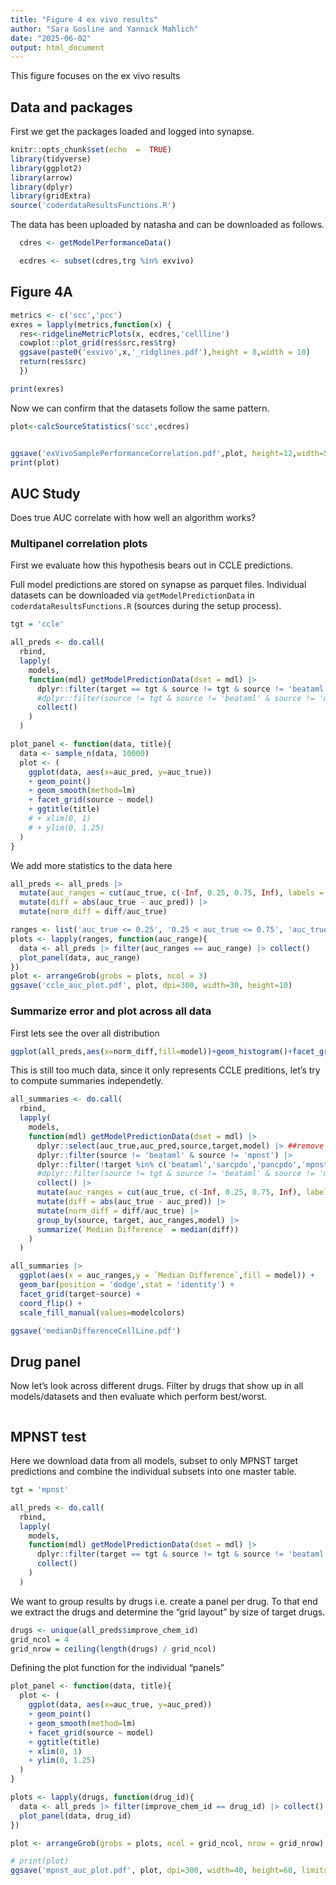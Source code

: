 ```yaml
---
title: "Figure 4 ex vivo results"
author: "Sara Gosline and Yannick Mahlich"
date: "2025-06-02"
output: html_document
---
```


This figure focuses on the ex vivo results

## Data and packages

First we get the packages loaded and logged into synapse.
```r
knitr::opts_chunk$set(echo  =  TRUE)
library(tidyverse)
library(ggplot2)
library(arrow)
library(dplyr)
library(gridExtra)
source('coderdataResultsFunctions.R')
```


The data has been uploaded by natasha and can be downloaded as follows.

```r

  cdres <- getModelPerformanceData()

  ecdres <- subset(cdres,trg %in% exvivo)


```

## Figure 4A


```r
metrics <- c('scc','pcc')
exres = lapply(metrics,function(x) {
  res<-ridgelineMetricPlots(x, ecdres,'cellline')
  cowplot::plot_grid(res$src,res$trg)
  ggsave(paste0('exvivo',x,'_ridglines.pdf'),height = 8,width = 10)
  return(res$src)
  })

print(exres)
```

Now we can confirm that the datasets follow the same pattern. 

```r


plot<-calcSourceStatistics('scc',ecdres)


ggsave('exVivoSamplePerformanceCorrelation.pdf',plot, height=12,width=5)
print(plot)

```

## AUC Study

Does true AUC correlate with how well an algorithm works?

### Multipanel correlation plots

First we evaluate how this hypothesis bears out in CCLE predictions.

Full model predictions are stored on synapse as parquet files. Individual
datasets can be downloaded via `getModelPredictionData` in
`coderdataResultsFunctions.R` (sources during the setup process).

```r
tgt = 'ccle'

all_preds <- do.call(
  rbind,
  lapply(
    models,
    function(mdl) getModelPredictionData(dset = mdl) |>
      dplyr::filter(target == tgt & source != tgt & source != 'beataml' & source != 'mpnst') |>
      #dplyr::filter(source != tgt & source != 'beataml' & source != 'mpnst') |>
      collect()
    )
  )
```


```r
plot_panel <- function(data, title){
  data <- sample_n(data, 10000)
  plot <- (
    ggplot(data, aes(x=auc_pred, y=auc_true))
    + geom_point()
    + geom_smooth(method=lm)
    + facet_grid(source ~ model)
    + ggtitle(title)
    # + xlim(0, 1)
    # + ylim(0, 1.25)
  )
}
```

We add more statistics to the data here

```r
all_preds <- all_preds |> 
  mutate(auc_ranges = cut(auc_true, c(-Inf, 0.25, 0.75, Inf), labels = c('auc_true <= 0.25', '0.25 < auc_true <= 0.75', 'auc_true > 0.75'))) |>
  mutate(diff = abs(auc_true - auc_pred)) |>
  mutate(norm_diff = diff/auc_true)

```



```r
ranges <- list('auc_true <= 0.25', '0.25 < auc_true <= 0.75', 'auc_true > 0.75')
plots <- lapply(ranges, function(auc_range){
  data <- all_preds |> filter(auc_ranges == auc_range) |> collect()
  plot_panel(data, auc_range)
})
plot <- arrangeGrob(grobs = plots, ncol = 3)
ggsave('ccle_auc_plot.pdf', plot, dpi=300, width=30, height=10)
```

### Summarize error and plot across all data

First lets see the over all distribution
```r

ggplot(all_preds,aes(x=norm_diff,fill=model))+geom_histogram()+facet_grid(source~auc_ranges)+scale_y_log10()+scale_fill_manual(values=modelcolors)
```

This is still too much data, since it only represents CCLE preditions, let's try to compute summaries independetly.

```r

all_summaries <- do.call(
  rbind,
  lapply(
    models,
    function(mdl) getModelPredictionData(dset = mdl) |>
      dplyr::select(auc_true,auc_pred,source,target,model) |> ##remove columsn to consume less memory
      dplyr::filter(source != 'beataml' & source != 'mpnst') |>
      dplyr::filter(!target %in% c('beataml','sarcpdo','pancpdo','mpnst','bladderpdo')) |>
      #dplyr::filter(source != tgt & source != 'beataml' & source != 'mpnst') |>
      collect() |>
      mutate(auc_ranges = cut(auc_true, c(-Inf, 0.25, 0.75, Inf), labels = c('auc_true <= 0.25', '0.25 < auc_true <= 0.75', 'auc_true > 0.75'))) |>
      mutate(diff = abs(auc_true - auc_pred)) |>
      mutate(norm_diff = diff/auc_true) |>
      group_by(source, target, auc_ranges,model) |>
      summarize(`Median Difference` = median(diff))
    )
  )

all_summaries |>
  ggplot(aes(x = auc_ranges,y = `Median Difference`,fill = model)) + 
  geom_bar(position = 'dodge',stat = 'identity') + 
  facet_grid(target~source) + 
  coord_flip() + 
  scale_fill_manual(values=modelcolors)

ggsave('medianDifferenceCellLine.pdf')

```


## Drug panel

Now let's look across different drugs. Filter by drugs that show up in all models/datasets and then evaluate which perform best/worst.

```r

```

## MPNST test

Here we download data from all models, subset to only MPNST target predictions
and combine the individual subsets into one master table.
```r

tgt = 'mpnst'

all_preds <- do.call(
  rbind,
  lapply(
    models,
    function(mdl) getModelPredictionData(dset = mdl) |>
      dplyr::filter(target == tgt & source != tgt & source != 'beataml') |>
      collect()
    )
  )

```

We want to group results by drugs i.e. create a panel per drug. To that end we 
extract the drugs and determine the "grid layout" by size of target drugs.
```r

drugs <- unique(all_preds$improve_chem_id)
grid_ncol = 4
grid_nrow = ceiling(length(drugs) / grid_ncol)
```

Defining the plot function for the individual "panels"
```r
plot_panel <- function(data, title){
  plot <- (
    ggplot(data, aes(x=auc_true, y=auc_pred))
    + geom_point()
    + geom_smooth(method=lm)
    + facet_grid(source ~ model)
    + ggtitle(title)
    + xlim(0, 1)
    + ylim(0, 1.25)
  )
}

```

```r
plots <- lapply(drugs, function(drug_id){
  data <- all_preds |> filter(improve_chem_id == drug_id) |> collect()
  plot_panel(data, drug_id)
})
```

```r
plot <- arrangeGrob(grobs = plots, ncol = grid_ncol, nrow = grid_nrow)
```


```r
# print(plot)
ggsave('mpnst_auc_plot.pdf', plot, dpi=300, width=40, height=60, limitsize = FALSE)
```
